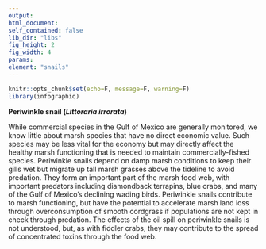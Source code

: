```yaml
---
output:
html_document:
self_contained: false
lib_dir: "libs"
fig_height: 2
fig_width: 4
params:
element: "snails"
---
```


```r
knitr::opts_chunk$set(echo=F, message=F, warning=F)
library(infographiq)
```

<base target="_parent">
**Periwinkle snail (*Littoraria irrorata*)**

While commercial species in the Gulf of Mexico are generally monitored, we know little about marsh species that have no direct economic value. Such species may be less vital for the economy but may directly affect the healthy marsh functioning that is needed to maintain commercially-fished species. Periwinkle snails depend on damp marsh conditions to keep their gills wet but migrate up tall marsh grasses above the tideline to avoid predation. They form an important part of the marsh food web, with important predators including diamondback terrapins, blue crabs, and many of the Gulf of Mexico’s declining wading birds. Periwinkle snails contribute to marsh functioning, but have the potential to accelerate marsh land loss through overconsumption of smooth cordgrass if populations are not kept in check through predation. The effects of the oil spill on periwinkle snails is not understood, but, as with fiddler crabs, they may contribute to the spread of concentrated toxins through the food web. 
